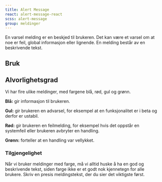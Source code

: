 ```yaml
---
title: Alert Message
react: alert-message-react
scss: alert-message
group: meldinger
---
```



<Ingress>
    En varsel melding er en beskjed til brukeren. Det kan være et varsel om at noe er feil, global informasjon eller
    lignende. En melding består av en beskrivende tekst.
</Ingress>
<ComponentExample
    component={AlertMessageExample}
    knobs={{
        boolProps: ["Invertert"],
        choiceProps: [
            {
                name: "Type",
                values: ["Infomelding", "Suksessmelding", "Advarselmelding", "Feilmelding"],
                defaultValue: 0,
            },
        ],
    }}
/>

## Bruk

<DoDontExample
    fullWidth
    type="do"
    description="En global melding plassert øverst på siden"
    image="/assets/do-donts/alert-message-do-1.png"
/>

<DoDontExample
    fullWidth
    type="dont"
    description="En lokal melding relatert til en komponent. I slike tilfeller skal man bruke Message Box"
    image="/assets/do-donts/alert-message-dont-1.png"
/>

## Alvorlighetsgrad

Vi har fire ulike meldinger, med fargene blå, rød, gul og grønn.

**Blå:** gir informasjon til brukeren.

**Gul:** gir brukeren en advarsel, for eksempel at en funksjonalitet er i beta og derfor er ustabil.

**Rød:** gir brukeren en feilmelding, for eksempel hvis det oppstår en systemfeil eller brukeren avbryter en handling.

**Grønn:** forteller at en handling var vellykket.

### Tilgjengelighet

Når vi bruker meldinger med farge, må vi alltid huske å ha en god og beskrivende tekst, siden farge ikke er et godt nok kjennetegn for alle brukere. Skriv en presis meldingstekst, der du sier det viktigste først.

